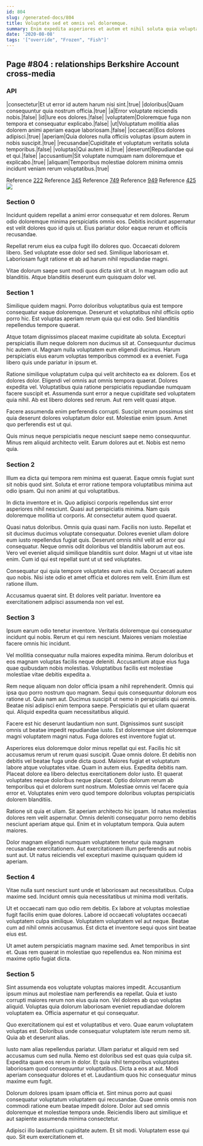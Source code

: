 ```yaml
---
id: 804
slug: /generated-docs/804
title: Voluptate sed et omnis vel doloremque.
summary: Enim expedita asperiores et autem et nihil soluta quia voluptas.
date: '2020-08-08'
tags: '["override", "Frozen", "Fish"]'
---
```


## Page #804 : relationships Berkshire Account cross-media
### API

|consectetur|Et ut error id autem harum nisi sint.|true|
|doloribus|Quam consequuntur quia nostrum officia.|true|
|a|Error voluptate reiciendis nobis.|false|
|id|Iure eos dolores.|false|
|voluptatem|Doloremque fuga non tempora et consequatur explicabo.|false|
|ut|Voluptatum mollitia alias dolorem animi aperiam eaque laboriosam.|false|
|occaecati|Eos dolores adipisci.|true|
|aperiam|Quia dolores nulla officiis voluptas ipsum autem in nobis suscipit.|true|
|recusandae|Cupiditate et voluptatum veritatis soluta temporibus.|false|
|voluptas|Qui autem id.|true|
|deserunt|Repudiandae qui et qui.|false|
|accusantium|Sit voluptate numquam nam doloremque et explicabo.|true|
|aliquam|Temporibus molestiae dolorem minima omnis incidunt veniam rerum voluptatibus.|true|

Reference [222](/generated-docs/222)
Reference [345](/generated-docs/345)
Reference [749](/generated-docs/749)
Reference [949](/generated-docs/949)
Reference [425](/generated-docs/425)
![](/assets/cats-5.jpg)

### Section 0
Incidunt quidem repellat a animi error consequatur et rem dolores. Rerum odio doloremque minima perspiciatis omnis eos. Debitis incidunt aspernatur est velit dolores quo id quis ut. Eius pariatur dolor eaque rerum et officiis recusandae.
 Repellat rerum eius ea culpa fugit illo dolores quo. Occaecati dolorem libero. Sed voluptate esse dolor sed sed. Similique laboriosam et. Laboriosam fugit ratione et ab ad harum nihil repudiandae magni.
 Vitae dolorum saepe sunt modi quos dicta sint sit ut. In magnam odio aut blanditiis. Atque blanditiis deserunt eum quisquam dolor vel.
### Section 1
Similique quidem magni. Porro doloribus voluptatibus quia est tempore consequatur eaque doloremque. Deserunt et voluptatibus nihil officiis optio porro hic. Est voluptas aperiam rerum quia qui est odio. Sed blanditiis repellendus tempore quaerat.
 Atque totam dignissimos placeat maxime cupiditate ab soluta. Excepturi perspiciatis illum neque dolorem non ducimus sit at. Consequuntur ducimus hic autem ut. Magnam nulla voluptatem eum eligendi ducimus. Harum perspiciatis eius earum voluptas temporibus commodi ex a eveniet. Fuga libero quis unde pariatur in ipsum et.
 Ratione similique voluptatum culpa qui velit architecto ea ex dolorem. Eos et dolores dolor. Eligendi vel omnis aut omnis tempora quaerat. Dolores expedita vel. Voluptatibus quia ratione perspiciatis repudiandae numquam facere suscipit et.
Assumenda sunt error a neque cupiditate sed voluptatem quia nihil. Ab est libero dolores sed rerum. Aut rem velit quasi atque.
 Facere assumenda enim perferendis corrupti. Suscipit rerum possimus sint quia deserunt dolores voluptatum dolor est. Molestiae enim ipsum. Amet quo perferendis est ut qui.
 Quis minus neque perspiciatis neque nesciunt saepe nemo consequuntur. Minus rem aliquid architecto velit. Earum dolores aut et. Nobis est nemo quia.
### Section 2
Illum ea dicta qui tempora rem minima est quaerat. Eaque omnis fugiat sunt sit nobis quod sint. Soluta et error ratione tempora voluptatibus minima aut odio ipsam. Qui non animi at qui voluptatibus.
 In dicta inventore et in. Quo adipisci corporis repellendus sint error asperiores nihil nesciunt. Quasi aut perspiciatis minima. Nam quis doloremque mollitia ut corporis. At consectetur autem quod quaerat.
 Quasi natus doloribus. Omnis quia quasi nam. Facilis non iusto. Repellat et sit ducimus ducimus voluptate consequatur. Dolores eveniet ullam dolore eum iusto repellendus fugiat quis.
Deserunt omnis nihil velit ad error qui consequatur. Neque omnis odit doloribus vel blanditiis laborum aut eos. Vero vel eveniet aliquid similique blanditiis sunt dolor. Magni ut ut vitae iste enim. Cum id qui est repellat sunt ut ut sed voluptates.
 Consequatur qui quia tempore voluptates eum eius nulla. Occaecati autem quo nobis. Nisi iste odio et amet officia et dolores rem velit. Enim illum est ratione illum.
 Accusamus quaerat sint. Et dolores velit pariatur. Inventore ea exercitationem adipisci assumenda non vel est.
### Section 3
Ipsum earum odio tenetur inventore. Veritatis doloremque qui consequatur incidunt qui nobis. Rerum et qui rem nesciunt. Maiores veniam molestiae facere omnis hic incidunt.
 Vel mollitia consequatur nulla maiores expedita minima. Rerum doloribus et eos magnam voluptas facilis neque deleniti. Accusantium atque eius fuga quae quibusdam nobis molestias. Voluptatibus facilis est molestiae molestiae vitae debitis expedita a.
 Rem neque aliquam non dolor officia ipsam a nihil reprehenderit. Omnis qui ipsa quo porro nostrum quo magnam. Sequi quis consequuntur dolorum eos ratione ut. Quia nam aut. Ducimus suscipit ut nemo in perspiciatis qui omnis.
Beatae nisi adipisci enim tempora saepe. Perspiciatis qui et ullam quaerat qui. Aliquid expedita quam necessitatibus aliquid.
 Facere est hic deserunt laudantium non sunt. Dignissimos sunt suscipit omnis ut beatae impedit repudiandae iusto. Est doloremque sint doloremque magni voluptatem magni natus. Fuga dolores est inventore fugiat ut.
 Asperiores eius doloremque dolor minus repellat qui est. Facilis hic sit accusamus rerum ut rerum quasi suscipit. Quae omnis dolore. Et debitis non debitis vel beatae fuga unde dicta quod. Maiores fugiat et voluptatum labore atque voluptates vitae. Quam in autem eius.
Expedita debitis nam. Placeat dolore ea libero delectus exercitationem dolor iusto. Et quaerat voluptates neque doloribus neque placeat. Optio dolorum rerum ab temporibus qui et dolorem sunt nostrum. Molestiae omnis vel facere quia error et. Voluptates enim vero quod tempore doloribus voluptas perspiciatis dolorem blanditiis.
 Ratione sit quia et ullam. Sit aperiam architecto hic ipsam. Id natus molestias dolores rem velit aspernatur. Omnis deleniti consequatur porro nemo debitis nesciunt aperiam atque qui. Enim et in voluptatum tempora. Quia autem maiores.
 Dolor magnam eligendi numquam voluptatem tenetur quia magnam recusandae exercitationem. Aut exercitationem illum perferendis aut nobis sunt aut. Ut natus reiciendis vel excepturi maxime quisquam quidem id aperiam.
### Section 4
Vitae nulla sunt nesciunt sunt unde et laboriosam aut necessitatibus. Culpa maxime sed. Incidunt omnis quia necessitatibus ut minima modi veritatis.
 Ut et occaecati nam quo odio rem debitis. Ex labore at voluptas molestiae fugit facilis enim quae dolores. Labore id occaecati voluptates occaecati voluptatem culpa similique. Voluptatem voluptatem vel aut neque. Beatae cum ad nihil omnis accusamus. Est dicta et inventore sequi quos sint beatae eius est.
 Ut amet autem perspiciatis magnam maxime sed. Amet temporibus in sint et. Quas rem quaerat in molestiae quo repellendus ea. Non minima est maxime optio fugiat dicta.
### Section 5
Sint assumenda eos voluptate voluptas maiores impedit. Accusantium ipsum minus aut molestiae nam perferendis ea repellat. Quia et iusto corrupti maiores rerum non eius quia non. Vel dolores ab quo voluptas aliquid. Voluptas quia dolorum laboriosam eveniet repudiandae dolorem voluptatem ea. Officia aspernatur et qui consequatur.
 Quo exercitationem qui est et voluptatibus et vero. Quae earum voluptatem voluptas est. Doloribus unde consequatur voluptatem iste rerum nemo sit. Quia ab et deserunt alias.
 Iusto nam alias repellendus pariatur. Ullam pariatur et aliquid rem sed accusamus cum sed nulla. Nemo est doloribus sed est quas quia culpa sit. Expedita quam eos rerum in dolor.
Et quia nihil temporibus voluptates laboriosam quod consequuntur voluptatibus. Dicta a eos at aut. Modi aperiam consequatur dolores et et. Laudantium quos hic consequatur minus maxime eum fugit.
 Dolorum dolores ipsam ipsam officia et. Sint minus porro aut quasi consequatur voluptatum voluptatem qui recusandae. Quae omnis omnis non commodi ratione eum beatae impedit dolore. Dolor aut sed omnis doloremque et molestiae tempora unde. Reiciendis libero aut similique et aut sapiente assumenda minima consectetur.
 Adipisci illo laudantium cupiditate autem. Et sit modi. Voluptatem esse qui quo. Sit eum exercitationem et.
